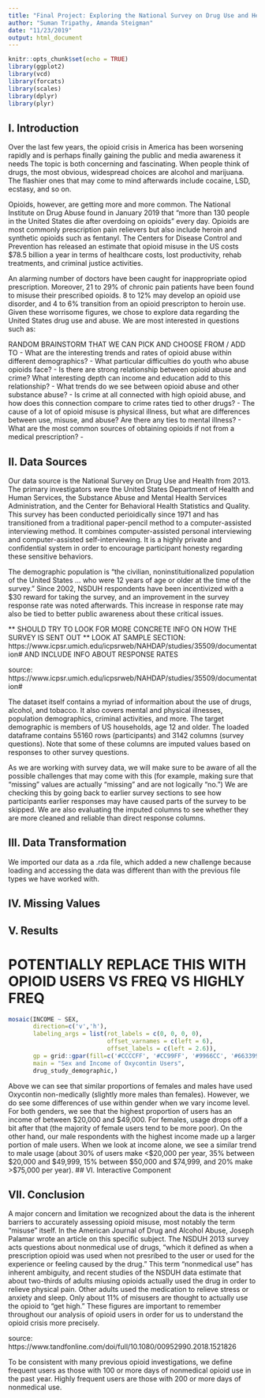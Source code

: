```yaml
---
title: "Final Project: Exploring the National Survey on Drug Use and Health "
author: "Suman Tripathy, Amanda Steigman"
date: "11/23/2019"
output: html_document
---
```


```r
knitr::opts_chunk$set(echo = TRUE)
library(ggplot2)
library(vcd)
library(forcats)
library(scales)
library(dplyr)
library(plyr)
```

## I. Introduction

Over the last few years, the opioid crisis in America has been worsening rapidly and is perhaps finally gaining the public and media awareness it needs The topic is both concerning and fascinating. When people think of drugs, the most obvious, widespread choices are alcohol and marijuana. The flashier ones that may come to mind afterwards include cocaine, LSD, ecstasy, and so on. 

Opioids, however, are getting more and more common. The National Institute on Drug Abuse found in January 2019 that "more than 130 people in the United States die after overdoing on opioids" every day. Opioids are most commonly prescription pain relievers but also include heroin and synthetic opioids such as fentanyl. The Centers for Disease Control and Prevention has released an estimate that opioid misuse in the US costs $78.5 billion a year in terms of healthcare costs, lost productivity, rehab treatments, and criminal justice activities.

An alarming number of doctors have been caught for inappropriate opiod prescription. Moreover, 21 to 29% of chronic pain patients have been found to misuse their prescribed opioids.  8 to 12% may develop an opioid use disorder, and 4 to 6% transition from an opioid prescripton to heroin use. Given these worrisome figures, we chose to explore data regarding the United States drug use and abuse. We are most interested in questions such as:

RANDOM BRAINSTORM THAT WE CAN PICK AND CHOOSE FROM / ADD TO
  - What are the interesting trends and rates of opioid abuse within different demographics?
  - What particular difficulties do youth who abuse opioids face?
  - Is there are strong relationship between opioid abuse and crime? What interesting depth can income and education add to this relationship?
  - What trends do we see between opioid abuse and other substance abuse?
  - Is crime at all connected with high opioid abuse, and how does this connection compare to crime rates tied to other drugs?
  - The cause of a lot of opioid misuse is physical illness, but what are differences between use, misuse, and abuse?  Are there any ties to mental illness?
  - What are the most common sources of obtaining opioids if not from a medical prescription?
  - 

## II. Data Sources

Our data source is the National Survey on Drug Use and Health from 2013. The primary investigators were the United States Department of Health and Human Services, the Substance Abuse and Mental Health Services Administration, and the Center for Behavioral Health Statistics and Quality. This survey has been conducted perioidically since 1971 and has transitioned from a traditional paper-pencil method to a computer-assisted interviewing method. It combines computer-assisted personal interviewing and computer-assisted self-interviewing. It is a highly private and confidential system in order to encourage participant honesty regarding these sensitive behaviors.

The demographic population is "the civilian, noninstituitionalized population of the United States ... who were 12 years of age or older at the time of the survey." Since 2002, NSDUH respondents have been incentivized with a $30 reward for taking the survey, and an improvement in the survey response rate was noted afterwards. This increase in response rate may also be tied to better public awareness about these critical issues.  

** SHOULD TRY TO LOOK FOR MORE CONCRETE INFO ON HOW THE SURVEY IS SENT OUT ** LOOK AT SAMPLE SECTION: https://www.icpsr.umich.edu/icpsrweb/NAHDAP/studies/35509/documentation# AND INCLUDE INFO ABOUT RESPONSE RATES

source: https://www.icpsr.umich.edu/icpsrweb/NAHDAP/studies/35509/documentation#

The dataset itself contains a myriad of informaition about the use of drugs, alcohol, and tobacco. It also covers mental and physical illnesses, population demographics, criminal activities, and more.  The target demographic is members of US households, age 12 and older. The loaded dataframe contains 55160 rows (participants) and 3142 columns (survey questions). Note that some of these columns are imputed values based on responses to other survey questions. 

As we are working with survey data, we will make sure to be aware of all the possible challenges that may come with this (for example, making sure that "missing" values are actually "missing" and are not logically "no.") We are checking this by going back to earlier survey sections to see how participants earlier responses may have caused parts of the survey to be skipped. We are also evaluating the imputed columns to see whether they are more cleaned and reliable than direct response columns.

## III. Data Transformation

We imported our data as a .rda file, which added a new challenge because loading and accessing the data was different than with the previous file types we have worked with. 

## IV. Missing Values

## V. Results


# POTENTIALLY REPLACE THIS WITH OPIOID USERS VS FREQ VS HIGHLY FREQ
```r
mosaic(INCOME ~ SEX, 
       direction=c('v','h'), 
       labeling_args = list(rot_labels = c(0, 0, 0, 0), 
                            offset_varnames = c(left = 6), 
                            offset_labels = c(left = 2.6)),
       gp = grid::gpar(fill=c('#CCCCFF', '#CC99FF', '#9966CC', '#663399')),
       main = "Sex and Income of Oxycontin Users",
       drug_study_demographic,)
```

Above we can see that similar proportions of females and males have used Oxycontin non-medically (slightly more males than females). However, we do see some differences of use within gender when we vary income level. For both genders, we see that the highest proportion of users has an income of between $20,000 and $49,000. For females, usage drops off a bit after that (the majority of female users tend to be more poor). On the other hand, our male respondents with the highest income made up a larger portion of male users. When we look at income alone, we see a similar trend to male usage (about 30% of users make <$20,000 per year, 35% between $20,000 and $49,999, 15% between $50,000 and $74,999, and 20% make >$75,000 per year). 
## VI. Interactive Component

## VII. Conclusion

A major concern and limitation we recognized about the data is the inherent barriers to accurately assessing opioid misuse, most notably the term "misuse" itself. In the American Journal of Drug and Alcohol Abuse, Joseph Palamar wrote an article on this specific subject. The NSDUH 2013 survey acts questions about nonmedical use of drugs, "which it defined as when a prescription opioid was used when not presribed to the user or used for the experience or feeling caused by the drug." This term "nonmedical use" has inherent ambiguity, and recent studies of the NSDUH data estimate that about two-thirds of adults miusing opioids actually used the drug in order to relieve physical pain. Other adults used the medication to relieve stress or anxiety and sleep. Only about 11% of misusers are thought to actually use the opioid to "get high."  These figures are important to remember throughout our analysis of opioid users in order for us to understand the opioid crisis more precisely.

source: https://www.tandfonline.com/doi/full/10.1080/00952990.2018.1521826

To be consistent with many previous opioid investigations, we define frequent users as those with 100 or more days of nonmedical opioid use in the past year. Highly frequent users are those with 200 or more days of nonmedical use.
